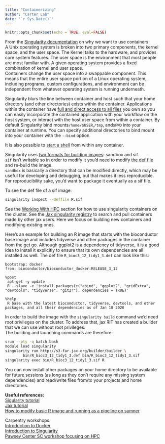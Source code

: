 ```yaml
---
title: "Containerizing"
author: "Carter Lab"
date: "`r Sys.Date()`"
---
```


```r
knitr::opts_chunk$set(echo = TRUE, eval=FALSE)
```


From the [Singularity documentation](https://sylabs.io/guides/3.5/user-guide/introduction.html#why-use-containers) on why we want to use containers:  
A Unix operating system is broken into two primary components, the kernel space, and the user space. The Kernel talks to the hardware, and provides core system features. The user space is the environment that most people are most familiar with. A given operating system provides a fixed combination of kernel and user space.  
Containers change the user space into a swappable component. This means that the entire user space portion of a Linux operating system, including programs, custom configurations, and environment can be independent from whatever operating system is running underneath.  

Singularity blurs the line between container and host such that your home directory (and other directories) exists within the container. Applications within the container have [full and direct access to all files ](https://sylabs.io/guides/3.5/user-guide/quick_start.html#working-with-files) you own so you can easily incorporate the contained application with your workflow on the host system, or interact with the host user space from within a container. By default Singularity bind mounts`/home/$USER`,`/tmp`, and`$PWD` into your container at runtime. You can specify additional directories to bind mount into your container with the `--bind` option.  

It is also possible to [start a shell](https://sylabs.io/guides/3.5/user-guide/quick_start.html#shell) from within any container.

Singularity uses [two formats for building images](https://sylabs.io/guides/3.5/user-guide/quick_start.html#build-images-from-scratch): sandbox and sif.  
`sif` isn't writable so in order to modify it you'd need to modify [the def file](https://sylabs.io/guides/3.0/user-guide/definition_files.html) and re-build the image.  
`sandbox` is basically a directory that can be modified directly, which may be useful for developing and debugging, but that makes it less reproducible. For reproducibility sake, you'd want to package it eventually as a sif file.

To see the def file of a sif image:
```bash
singularity inspect --deffile R.sif
```

See the [Working With HPC](Working_with_hpc.html) section for how to use singularity containers on the cluster. See the [Jax singularity registry](https://jaxreg.jax.org/) to search and pull containers made by other jax users. Here we focus on building new containers and modifying existing ones.     

Here's an example for building an R image that starts with the bioconductor base image and includes tidyverse and other packages in the container from the get go. Although ggplot2 is a dependency of tidyverse, it is a good idea to install it explicitly to ensure that its own dependencies are all installed as well.
The def file `R_bioc3_12_tidy1_3.def` can look like this:
```
bootstrap: docker
from: bioconductor/bioconductor_docker:RELEASE_3_12

%post
 apt-get -y update
 R --slave -e 'install.packages(c("abind", "ggplot2", "gridExtra", "devtools", "tidyverse", "git2r"), dependencies = TRUE)'

%help
 R base with the latest bioconductor, tidyverse, devtools, and other packages, and all their dependencies as of Jan 10 2020
```
In order to build the image with the `singularity build` command we'd need root privileges on the cluster. To address that, jax RIT has created a builder that we can use without root privileges.  
The building and launching commands are therefore:
```bash
srun --pty -q batch bash
module load singularity
singularity run http://s3-far.jax.org/builder/builder \
        bin/R_bioc3_12_tidy1_3.def bin/R_bioc3_12_tidy1_3.sif
singularity exec bin/R_bioc3_12_tidy1_3.sif R
```
You can now install other packages on your home directory to be available for future sessions (as long as they don't require any missing system dependencies) and read/write files from/to your projects and home directories.


**Useful references:**  
[Sigularity tutorial](https://singularity-tutorial.github.io/)   
[Jax tutorial](https://jacksonlaboratory.sharepoint.com/sites/ResearchIT/SitePages/Hands-on--Basics-of-working-with-Singularity.aspx)   
[How to modify basic R image and running as a pipeline on sumner](https://hpctalk.jax.org/t/running-first-r-pipeline-on-sumner/73)

Carpentry workshops:  
[Introduction to Docker](https://carpentries-incubator.github.io/docker-introduction/)  
[Introduction to Singularity](https://carpentries-incubator.github.io/singularity-introduction/index.html)  
[Pawsey Center SC workshop focusing on HPC](https://pawseysc.github.io/sc19-containers/)
